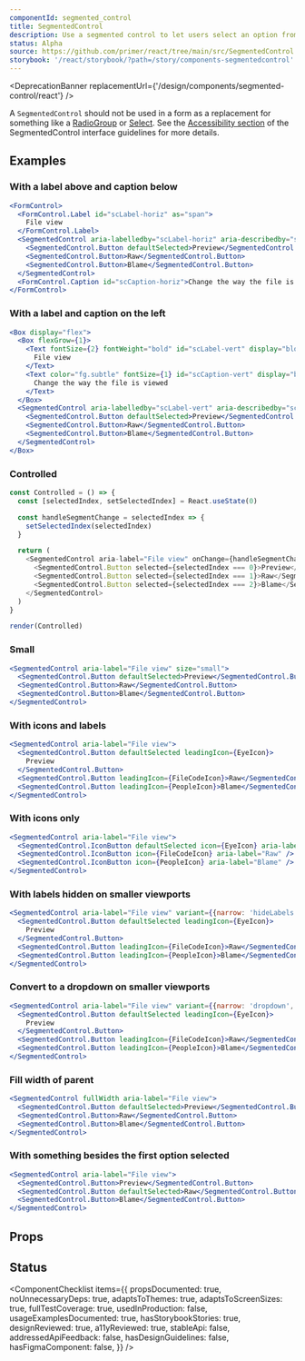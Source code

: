 ```yaml
---
componentId: segmented_control
title: SegmentedControl
description: Use a segmented control to let users select an option from a short list and immediately apply the selection
status: Alpha
source: https://github.com/primer/react/tree/main/src/SegmentedControl
storybook: '/react/storybook/?path=/story/components-segmentedcontrol'
---
```



<DeprecationBanner replacementUrl={'/design/components/segmented-control/react'} />

<Note variant="warning">

A `SegmentedControl` should not be used in a form as a replacement for something like a [RadioGroup](/RadioGroup) or [Select](/Select). See the [Accessibility section](https://primer.style/design/components/segmented-control#accessibility) of the SegmentedControl interface guidelines for more details.

</Note>

## Examples

### With a label above and caption below

```jsx live
<FormControl>
  <FormControl.Label id="scLabel-horiz" as="span">
    File view
  </FormControl.Label>
  <SegmentedControl aria-labelledby="scLabel-horiz" aria-describedby="scCaption-horiz">
    <SegmentedControl.Button defaultSelected>Preview</SegmentedControl.Button>
    <SegmentedControl.Button>Raw</SegmentedControl.Button>
    <SegmentedControl.Button>Blame</SegmentedControl.Button>
  </SegmentedControl>
  <FormControl.Caption id="scCaption-horiz">Change the way the file is viewed</FormControl.Caption>
</FormControl>
```

### With a label and caption on the left

```jsx live
<Box display="flex">
  <Box flexGrow={1}>
    <Text fontSize={2} fontWeight="bold" id="scLabel-vert" display="block">
      File view
    </Text>
    <Text color="fg.subtle" fontSize={1} id="scCaption-vert" display="block">
      Change the way the file is viewed
    </Text>
  </Box>
  <SegmentedControl aria-labelledby="scLabel-vert" aria-describedby="scCaption-vert">
    <SegmentedControl.Button defaultSelected>Preview</SegmentedControl.Button>
    <SegmentedControl.Button>Raw</SegmentedControl.Button>
    <SegmentedControl.Button>Blame</SegmentedControl.Button>
  </SegmentedControl>
</Box>
```

### Controlled

```javascript noinline live
const Controlled = () => {
  const [selectedIndex, setSelectedIndex] = React.useState(0)

  const handleSegmentChange = selectedIndex => {
    setSelectedIndex(selectedIndex)
  }

  return (
    <SegmentedControl aria-label="File view" onChange={handleSegmentChange}>
      <SegmentedControl.Button selected={selectedIndex === 0}>Preview</SegmentedControl.Button>
      <SegmentedControl.Button selected={selectedIndex === 1}>Raw</SegmentedControl.Button>
      <SegmentedControl.Button selected={selectedIndex === 2}>Blame</SegmentedControl.Button>
    </SegmentedControl>
  )
}

render(Controlled)
```

### Small

```jsx live
<SegmentedControl aria-label="File view" size="small">
  <SegmentedControl.Button defaultSelected>Preview</SegmentedControl.Button>
  <SegmentedControl.Button>Raw</SegmentedControl.Button>
  <SegmentedControl.Button>Blame</SegmentedControl.Button>
</SegmentedControl>
```

### With icons and labels

```jsx live
<SegmentedControl aria-label="File view">
  <SegmentedControl.Button defaultSelected leadingIcon={EyeIcon}>
    Preview
  </SegmentedControl.Button>
  <SegmentedControl.Button leadingIcon={FileCodeIcon}>Raw</SegmentedControl.Button>
  <SegmentedControl.Button leadingIcon={PeopleIcon}>Blame</SegmentedControl.Button>
</SegmentedControl>
```

### With icons only

```jsx live
<SegmentedControl aria-label="File view">
  <SegmentedControl.IconButton defaultSelected icon={EyeIcon} aria-label="Preview" />
  <SegmentedControl.IconButton icon={FileCodeIcon} aria-label="Raw" />
  <SegmentedControl.IconButton icon={PeopleIcon} aria-label="Blame" />
</SegmentedControl>
```

### With labels hidden on smaller viewports

```jsx live
<SegmentedControl aria-label="File view" variant={{narrow: 'hideLabels', regular: 'default'}}>
  <SegmentedControl.Button defaultSelected leadingIcon={EyeIcon}>
    Preview
  </SegmentedControl.Button>
  <SegmentedControl.Button leadingIcon={FileCodeIcon}>Raw</SegmentedControl.Button>
  <SegmentedControl.Button leadingIcon={PeopleIcon}>Blame</SegmentedControl.Button>
</SegmentedControl>
```

### Convert to a dropdown on smaller viewports

```jsx live
<SegmentedControl aria-label="File view" variant={{narrow: 'dropdown', regular: 'default'}}>
  <SegmentedControl.Button defaultSelected leadingIcon={EyeIcon}>
    Preview
  </SegmentedControl.Button>
  <SegmentedControl.Button leadingIcon={FileCodeIcon}>Raw</SegmentedControl.Button>
  <SegmentedControl.Button leadingIcon={PeopleIcon}>Blame</SegmentedControl.Button>
</SegmentedControl>
```

### Fill width of parent

```jsx live
<SegmentedControl fullWidth aria-label="File view">
  <SegmentedControl.Button defaultSelected>Preview</SegmentedControl.Button>
  <SegmentedControl.Button>Raw</SegmentedControl.Button>
  <SegmentedControl.Button>Blame</SegmentedControl.Button>
</SegmentedControl>
```

### With something besides the first option selected

```jsx live
<SegmentedControl aria-label="File view">
  <SegmentedControl.Button>Preview</SegmentedControl.Button>
  <SegmentedControl.Button defaultSelected>Raw</SegmentedControl.Button>
  <SegmentedControl.Button>Blame</SegmentedControl.Button>
</SegmentedControl>
```

## Props

<ComponentProps data={data} />

## Status

<ComponentChecklist
  items={{
    propsDocumented: true,
    noUnnecessaryDeps: true,
    adaptsToThemes: true,
    adaptsToScreenSizes: true,
    fullTestCoverage: true,
    usedInProduction: false,
    usageExamplesDocumented: true,
    hasStorybookStories: true,
    designReviewed: true,
    a11yReviewed: true,
    stableApi: false,
    addressedApiFeedback: false,
    hasDesignGuidelines: false,
    hasFigmaComponent: false,
  }}
/>
